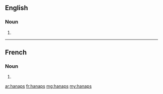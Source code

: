 ==English==

===Noun===
{{head|en|noun plural form}}

# {{plural of|hanap|lang=en}}

----

==French==

===Noun===
{{head|fr|noun plural form|g=?}}

# {{plural of|hanap|lang=fr}}

[[ar:hanaps]]
[[fr:hanaps]]
[[mg:hanaps]]
[[my:hanaps]]